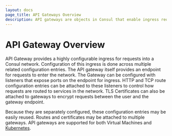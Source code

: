 ```yaml
---
layout: docs
page_title: API Gateways Overview
description: API gateways are objects in Consul that enable ingress requests to services in your service mesh. Learn about API gateways for VMs in this overview.
---
```


# API Gateway Overview

API Gateway provides a highly configurable ingress for requests into a Consul
network. Configuration of this ingress is done across multiple related
configuration entries. The API gateway itself provides an endpoint for requests
to enter the network. The Gateway can be configured with listeners that expose
ports on the endpoint for ingress. HTTP and TCP route configuration entries can
be attached to these listeners to control how requests are routed to services in
the network. TLS Certificates can also be attached to gateways to encrypt
requests between the user and the gateway endpoint.

Because they are separately configured, these configuration entries may be
easily reused. Routes and certificates may be attached to multiple gateways. API
gateways are supported for both Virtual Machines and
[Kubernetes](/consul/docs/api-gateway).
